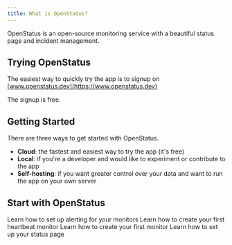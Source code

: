 ```yaml
---
title: What is OpenStatus?
---
```


OpenStatus is an open-source monitoring service with a beautiful status page and
incident management.

## Trying OpenStatus

The easiest way to quickly try the app is to signup on
[www.openstatus.dev](https://www.openstatus.dev)

The signup is free.

## Getting Started

There are three ways to get started with OpenStatus.

- **Cloud**: the fastest and easiest way to try the app (it's free)
- **Local**: if you're a developer and would like to experiment or contribute to
  the app
- **Self-hosting**: if you want greater control over your data and want to run
  the app on your own server

## Start with OpenStatus

<CardGroup cols={2}>
  <Card title="Alert" href="/getting-started/alerting">
    Learn how to set up alerting for your monitors
  </Card>
  <Card title="Heartbeat" href="/getting-started/heartbeat">
    Learn how to create your first heartbeat monitor
  </Card>
  <Card title="Monitor" href="/getting-started/monitor">
    Learn how to create your first monitor
  </Card>
  <Card title="Status Page" href="/getting-started/status-page">
    Learn how to set up your status page
  </Card>
</CardGroup>
